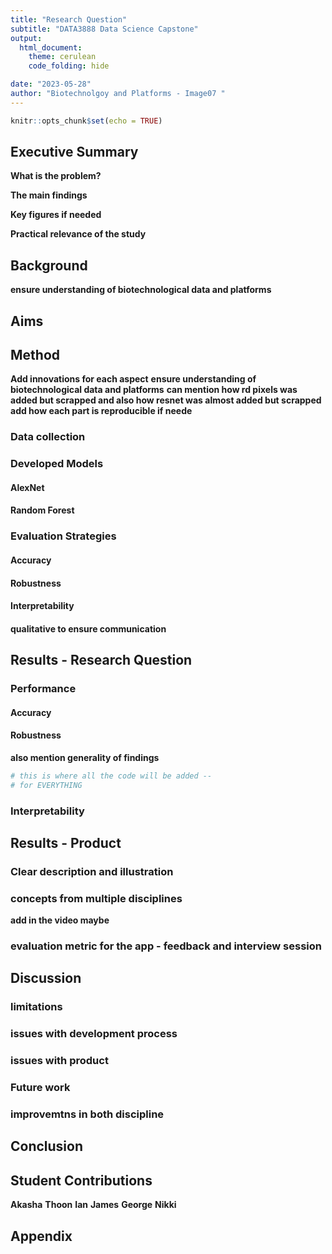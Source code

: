 ```yaml
---
title: "Research Question"
subtitle: "DATA3888 Data Science Capstone"
output:
  html_document:
    theme: cerulean
    code_folding: hide 

date: "2023-05-28"
author: "Biotechnolgoy and Platforms - Image07 "
---
```


```r
knitr::opts_chunk$set(echo = TRUE)
```


## Executive Summary 

**What is the problem?**

**The main findings**

**Key figures if needed**

**Practical relevance of the study**


## Background 

**ensure understanding of biotechnological data and platforms** 

## Aims

## Method 

**Add innovations for each aspect**
**ensure understanding of biotechnological data and platforms**
**can mention how rd pixels was added but scrapped and also how resnet was almost added but scrapped**
**add how each part is reproducible if neede**

### Data collection 
### Developed Models
#### AlexNet
#### Random Forest 
### Evaluation Strategies 
#### Accuracy
#### Robustness
#### Interpretability 
#### qualitative to ensure communication 


## Results - Research Question 

### Performance 

#### Accuracy
#### Robustness
**also mention generality of findings**

```r
# this is where all the code will be added --
# for EVERYTHING 
```



### Interpretability 


## Results - Product 

### Clear description and illustration 

### concepts from multiple disciplines 

**add in the video maybe**

### evaluation metric for the app - feedback and interview session 

## Discussion 

### limitations 
### issues with development process
### issues with product

### Future work

### improvemtns in both discipline 

## Conclusion 



## Student Contributions 

**Akasha**
**Thoon**
**Ian**
**James**
**George**
**Nikki**

## Appendix 
